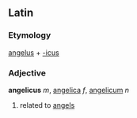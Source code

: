==Latin==
===Etymology===
[[angelus]] + [[-icus]]
===Adjective===
'''angelicus''' ''m'', [[angelica]] ''f'', [[angelicum]] ''n''

#related to [[angel]]s